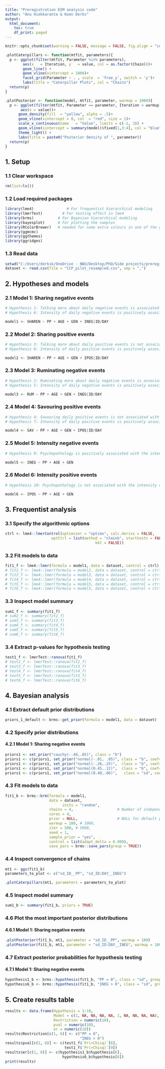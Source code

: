 ```yaml
---
title: "Preregistration ESM analysis code"
author: "Anu Hiekkaranta & Koen Derks"
output:
  html_document:
    toc: true
    df_print: paged
---
```


```r
knitr::opts_chunk$set(warning = FALSE, message = FALSE, fig.align = "center")
```


```r

.plotCaterpillars <- function(mtfit, parameters){
  p <- ggplot(filter(mtfit, Parameter %in% parameters),
        aes(x   = Iteration, y   = value, col = as.factor(Chain)))+
        geom_line() +
        geom_vline(xintercept = 1000)+
        facet_grid(Parameter ~ . , scale  = 'free_y', switch = 'y')+
        labs(title = "Caterpillar Plots", col = "Chains")
  return(p)
}

.plotPosterior <- function(model, mtfit, parameter, warmup = 1000){
  p <- ggplot(filter(mtfit, Parameter == parameter, Iteration > warmup),
       aes(x = value))+
      geom_density(fill  = "yellow", alpha = .5)+
      geom_vline(xintercept = 0, col  = "red", size = 1)+
      scale_x_continuous(name   = "Value", limits = c(-1, 3)) + 
      geom_vline(xintercept = summary(model)$fixed[1,3:4], col = "blue", linetype = 2) +
      theme_light() +
      labs(title = paste0("Posterior Density of ", parameter))
  return(p)
}
```


## 1. Setup

### 1.1 Clear workspace

```r
rm(list=ls())
```

### 1.2 Load required packages

```r
library(lme4)		        # For frequentist hierarchical modeling
library(lmerTest)	      # For testing effect in lme4
library(brms) 	        # For Bayesian hierarchical modeling
library(bayesplot)	    # For plotting the samples
library(RColorBrewer)   # needed for some extra colours in one of the graphs
library(ggmcmc)
library(ggthemes)
library(ggridges)
```

### 1.3 Read data

```r
setwd("C:/Users/derksk/OneDrive - NBU/Desktop/PhD/Side projects/preregistrationESM") # Set your working directory
dataset <- read.csv(file = "CCP_pilot_resampled.csv", sep = ",")
```

## 2. Hypotheses and models

### 2.1 Model 1: Sharing negative events

```r
# Hypothesis 1: Talking more about daily negative events is associated with lower psychopathology -> Negative population effect (PP < 0).
# Hypothesis 6: Intensity of daily negative events is positively associated with sharing -> Positive group effect (INEG/ID > 0).

model1 <- SHAREN ~ PP + AGE + GEN + INEG|ID/DAY
```

### 2.2 Model 2: Sharing positive events

```r
# Hypothesis 3: Talking more about daily positive events is not associated with psychopathology -> No population effect (PP = 0).
# Hypothesis 8: Intensity of daily positive events is positively associated with sharing -> Positive group effect (IPOS/ID > 0).

model2 <- SHAREN ~ PP + AGE + GEN + IPOS|ID/DAY
```

### 2.3 Model 3: Ruminating negative events

```r
# Hypothesis 2: Ruminating more about daily negative events is associated with higher psychopathology -> Positive population effect (PP > 0).
# Hypothesis 5: Intensity of daily negative events is positively associated with rumination. -> Positive group effect (INEG/DAY > 0).

model3 <- RUM ~ PP + AGE + GEN + INEG|ID/DAY
```

### 2.4 Model 4: Savouring positive events

```r
# Hypothesis 4: Savouring daily positive events is not associated with psychopathology. -> No population effect (PP = 0)
# Hypothesis 7: Intensity of daily positive events is positively associated with savouring. -> Positive group effect (IPOS/DAY > 0)

model4 <- SAV ~ PP + AGE + GEN + IPOS|ID/DAY
```

### 2.5 Model 5: Intensity negative events

```r
# Hypothesis 9: Psychopathology is positively associated with the intensity of daily negative events. -> Positive population effect (PP > 0).

model5 <- INEG ~ PP + AGE + GEN
```

### 2.6 Model 6: Intensity positive events

```r
# Hypothesis 10: Psychopathology is not associated with the intensity of daily positive events. -> No population effect (PP = 0).

model6 <- IPOS ~ PP + AGE + GEN
```

## 3. Frequentist analysis

### 3.1 Specify the algorithmic options

```r
ctrl <- lme4::lmerControl(optimizer = "optimx", calc.derivs = FALSE,
                     optCtrl = list(method = "nlminb", starttests = FALSE, 
                                         kkt = FALSE))
```

### 3.2 Fit models to data

```r
fit1_f <- lme4::lmer(formula = model1, data = dataset, control = ctrl)
# fit2_f <- lme4::lmer(formula = model2, data = dataset, control = ctrl)
# fit3_f <- lme4::lmer(formula = model3, data = dataset, control = ctrl)
# fit4_f <- lme4::lmer(formula = model4, data = dataset, control = ctrl)
# fit5_f <- lme4::lmer(formula = model5, data = dataset, control = ctrl)
# fit6_f <- lme4::lmer(formula = model5, data = dataset, control = ctrl)
```


### 3.3 Inspect model summary

```r
sum1_f <- summary(fit1_f)
# sum2_f <- summary(fit2_f)
# sum3_f <- summary(fit3_f)
# sum4_f <- summary(fit4_f)
# sum5_f <- summary(fit5_f)
# sum6_f <- summary(fit6_f)
```

### 3.4 Extract p-values for hypothesis testing

```r
test1_f <- lmerTest::ranova(fit1_f)
# test2_f <- lmerTest::ranova(fit2_f)
# test3_f <- lmerTest::ranova(fit3_f)
# test4_f <- lmerTest::ranova(fit4_f)
# test5_f <- lmerTest::ranova(fit5_f)
# test6_f <- lmerTest::ranova(fit6_f)
```

## 4. Bayesian analysis

### 4.1 Extract default prior distributions

```r
priors_1_default <- brms::get_prior(formula = model1, data = dataset)
```

### 4.2 Specify prior distributions

#### 4.2.1 Model 1: Sharing negative events

```r
priors1 <- set_prior("cauchy(-.48,.85)", class = "b")
priors1 <- c(priors1, set_prior("normal(-.01, .05)", class = "b", coef= "AGE"))
priors1 <- c(priors1, set_prior("normal(-.26,.25)",  class = "b", coef= "PP"))
priors1 <- c(priors1, set_prior("normal(0.45,.12)",  class = "b", coef= "GEN", group = "ID"))
priors1 <- c(priors1, set_prior("normal(0.48,.06)",   class = "sd", coef= "INEG", group = "ID"))
```

### 4.3 Fit models to data

```r
fit1_b <- brms::brm(formula = model1, 
                    data = dataset, 
			              inits = "random",
                    chains = 4,                    # Number of independent chains
                    cores = 4, 
                    prior = NULL,                  # NULL for default priors, priors1 for custom
                    warmup = 100, # 1000, 
                    iter = 500, # 5000,
                    seed = 1,
                    sample_prior = "yes",
                    control = list(adapt_delta = 0.999),
                    save_pars = brms::save_pars(group = TRUE))
```

### 4.4 Inspect convergence of chains

```r
mt1 <- ggs(fit1_b)
parameters_to_plot <- c("sd_ID__PP", "sd_ID:DAY__INEG")

.plotCaterpillars(mt1, parameters = parameters_to_plot)
```

### 4.5 Inspect model summary

```r
sum1_b <- summary(fit1_b, priors = TRUE)
```

### 4.6 Plot the most important posterior distributions

#### 4.6.1 Model 1: Sharing negative events

```r
.plotPosterior(fit1_b, mt1, parameter = "sd_ID__PP", warmup = 100)
.plotPosterior(fit1_b, mt1, parameter = "sd_ID:DAY__INEG", warmup = 100)
```

### 4.7 Extract posterior probabilities for hypothesis testing

#### 4.7.1 Model 1: Sharing negative events

```r
hypothesis1_b <- brms::hypothesis(fit1_b, "PP = 0", class = "sd", group = "ID")
hypothesis6_b <- brms::hypothesis(fit1_b, "INEG > 0", class = "sd", group = "ID")
```

## 5. Create results table

```r
results <- data.frame(Hypothesis = 1:10, 
                      Model = c(1, NA, NA, NA, NA, 1, NA, NA, NA, NA), 
                      Restriction = numeric(10), 
                      pval = numeric(10), 
                      er = numeric(10)) 
results$Restriction[c(1, 6)] <- c("PP = 0", 
                                  "INEG > 0")
results$pval[c(1, 6)] <- c(test1_f$`Pr(>Chisq)`[6],
                           test1_f$`Pr(>Chisq)`[9])
results$er[c(1, 6)] <- c(hypothesis1_b$hypothesis[6], 
                          hypothesis6_b$hypothesis[6])
print(results)
```
